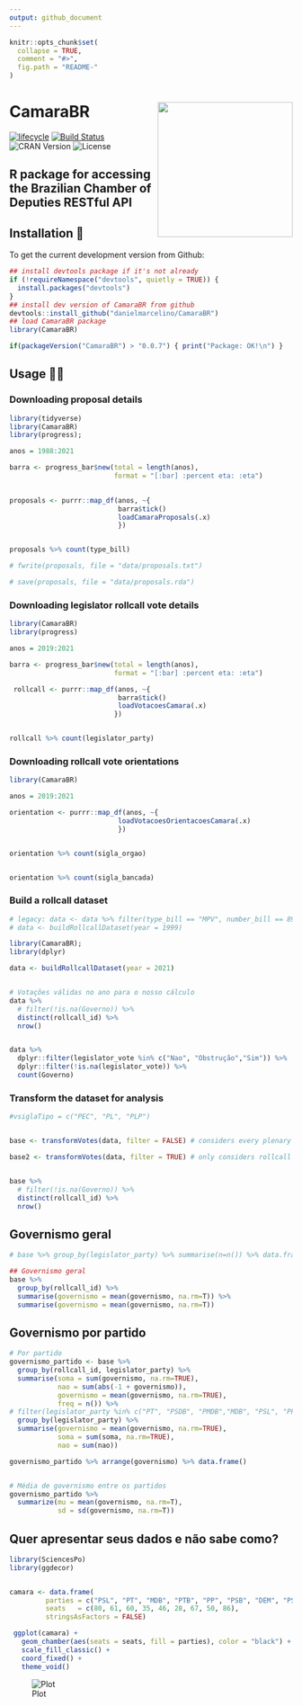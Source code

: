 ```yaml
---
output: github_document
---
```


<!-- README.md is generated from README.Rmd. Please edit that file -->

```r
knitr::opts_chunk$set(
  collapse = TRUE,
  comment = "#>",
  fig.path = "README-"
)
```


# CamaraBR <img src="inst/figures/CamaraBR-logo.png" width="240px" align="right" /> 

[![lifecycle](https://img.shields.io/badge/lifecycle-experimental-orange.svg)](https://www.tidyverse.org/lifecycle/#experimental)
  [![Build Status](https://travis-ci.org/danielmarcelino/CamaraBR.svg?branch=master)](https://travis-ci.org/danielmarcelino/CamaraBR)
![CRAN Version](https://www.r-pkg.org/badges/version/CamaraBR)
![License](https://img.shields.io/badge/license-MIT-blueviolet.svg?style=flat)


## R package for accessing the Brazilian Chamber of Deputies RESTful API

## Installation 🤞

To get the current development version from Github:

```r
## install devtools package if it's not already
if (!requireNamespace("devtools", quietly = TRUE)) {
  install.packages("devtools")
}
## install dev version of CamaraBR from github
devtools::install_github("danielmarcelino/CamaraBR")
## load CamaraBR package
library(CamaraBR)

if(packageVersion("CamaraBR") > "0.0.7") { print("Package: OK!\n") }
```


## Usage 🙌🚀


### Downloading proposal details 
```r
library(tidyverse)
library(CamaraBR)
library(progress);

anos = 1988:2021

barra <- progress_bar$new(total = length(anos), 
                          format = "[:bar] :percent eta: :eta")
      

proposals <- purrr::map_df(anos, ~{
                           barra$tick()
                           loadCamaraProposals(.x)
                           })


proposals %>% count(type_bill)

# fwrite(proposals, file = "data/proposals.txt")

# save(proposals, file = "data/proposals.rda")
```



### Downloading legislator rollcall vote details 
```r
library(CamaraBR)
library(progress)

anos = 2019:2021

barra <- progress_bar$new(total = length(anos), 
                          format = "[:bar] :percent eta: :eta")

 rollcall <- purrr::map_df(anos, ~{
                           barra$tick()
                           loadVotacoesCamara(.x)
                          })


rollcall %>% count(legislator_party)
```


### Downloading rollcall vote orientations

```r
library(CamaraBR)

anos = 2019:2021

orientation <- purrr::map_df(anos, ~{
                           loadVotacoesOrientacoesCamara(.x)
                           })


orientation %>% count(sigla_orgao)


orientation %>% count(sigla_bancada)
```


### Build a rollcall dataset

```r
# legacy: data <- data %>% filter(type_bill == "MPV", number_bill == 897, year_bill == 2019 )
# data <- buildRollcallDataset(year = 1999)

library(CamaraBR);
library(dplyr)

data <- buildRollcallDataset(year = 2021)


# Votações válidas no ano para o nosso cálculo
data %>%
  # filter(!is.na(Governo)) %>%
  distinct(rollcall_id) %>%
  nrow()


data %>%
  dplyr::filter(legislator_vote %in% c("Nao", "Obstrução","Sim")) %>%
  dplyr::filter(!is.na(legislator_vote)) %>%
  count(Governo)

```


### Transform the dataset for analysis

```r
#vsiglaTipo = c("PEC", "PL", "PLP")


base <- transformVotes(data, filter = FALSE) # considers every plenary rollcall  

base2 <- transformVotes(data, filter = TRUE) # only considers rollcall with gov orientation


base %>%
  # filter(!is.na(Governo)) %>%
  distinct(rollcall_id) %>%
  nrow()

```


## Governismo geral
```r
# base %>% group_by(legislator_party) %>% summarise(n=n()) %>% data.frame()

## Governismo geral
base %>%
  group_by(rollcall_id) %>%
  summarise(governismo = mean(governismo, na.rm=T)) %>%
  summarise(governismo = mean(governismo, na.rm=T))

```



## Governismo por partido

```r
# Por partido
governismo_partido <- base %>%
  group_by(rollcall_id, legislator_party) %>%
  summarise(soma = sum(governismo, na.rm=TRUE),
            nao = sum(abs(-1 + governismo)),
            governismo = mean(governismo, na.rm=TRUE),
            freq = n()) %>%
# filter(legislator_party %in% c("PT", "PSDB", "PMDB","MDB", "PSL", "PP","PR","PSD", "DEM")) %>%
  group_by(legislator_party) %>%
  summarise(governismo = mean(governismo, na.rm=TRUE),
            soma = sum(soma, na.rm=TRUE),
            nao = sum(nao))

governismo_partido %>% arrange(governismo) %>% data.frame()


# Média de governismo entre os partidos
governismo_partido %>%
  summarize(mu = mean(governismo, na.rm=T),
            sd = sd(governismo, na.rm=T))
```



## Quer apresentar seus dados e não sabe como?

```r

library(SciencesPo)
library(ggdecor)


camara <- data.frame(
         parties = c("PSL", "PT", "MDB", "PTB", "PP", "PSB", "DEM", "PSDB", "Outros"), 
         seats   = c(80, 61, 60, 35, 46, 28, 67, 50, 86),
         stringsAsFactors = FALSE)

 ggplot(camara) +
   geom_chamber(aes(seats = seats, fill = parties), color = "black") +
   scale_fill_classic() +
   coord_fixed() +
   theme_void()

```

![Plot](inst/figures/chamber.png)

